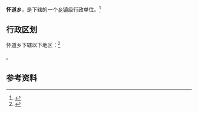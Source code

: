 {{中国乡级行政区|14/09/25/208/000}}

'''怀道乡'''，是{{PRC admin/fullname|14/09/25/208/000|3}}下辖的一个[[乡镇|乡镇]]级行政单位。<ref>{{PRC admin/ref sgc|{{PRC admin/parent|14/09/25/208/000}}}}</ref>

== 行政区划 ==

怀道乡下辖以下地区：<ref>{{PRC admin/ref sgc|14/09/25/208/000}}</ref>

{{PRC admin/children|14/09/25/208/000}}。

== 参考资料 ==

{{reflist}}

{{行政区划小作品}}
{{PRC admin/navcat|14/09/25/208/000}}